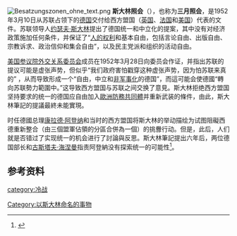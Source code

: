 [[File:Besatzungszonen_ohne_text.png|thumb]]
'''斯大林照会'''（{{Lang-rus|Нота Сталина}}），也称为'''三月照会'''，是1952年3月10日从苏联占领下的[[東德|德国]]交付给西方盟国（[[英国|英国]]、[[法国|法国]]和[[美国|美国]]）代表的文件。苏联领导人[[约瑟夫·维萨里奥诺维奇·斯大林|约瑟夫·斯大林]]提出了德国统一和中立化的提案，其中没有对经济政策施加任何条件，并保证了“[[人权|人的权利]]和基本自由，包括言论自由、出版自由、宗教诉求、政治信仰和集会自由”，以及民主党派和组织的活动自由。

[[美国参议院外交委员会|美国参议院外交关系委员会]]成员{{le|詹姆斯·沃堡|James Warburg}}在1952年3月28日向委员会作证，并指出苏联的提议可能是虚张声势，但似乎“我们政府害怕戳穿这种虚张声势，因为怕苏联来真的” ，从而导致形成一个“自由，中立和[[非军事化|非军事化]]的德国”，而這可能会使德國“轉向苏联勢力範圍中。”这导致西方盟国与苏联之间交换了意見。斯大林拒绝西方盟国坚持要求的统一的德国应自由加入[[欧洲防务共同体|歐洲防務共同體]]并重新武装的條件，由此，斯大林筆記的提議最終未能實現。

时任德國总理[[康拉德·阿登纳|康拉德·阿登纳]]和当时的西方盟国将斯大林的举动描绘为试图阻礙西德重新整合（由三個盟軍佔領的分區合併為一個）的挑釁行动。但是，此后，人们就是否错过了实现统一的机会进行了討論與反思。斯大林筆記提出六年后，两位德国部长{{le|托马斯·德勒|Thomas Dehler}}和[[古斯塔夫·海涅曼|古斯塔夫·海涅曼]]指责阿登納没有探索统一的可能性<ref>{{Cite web|title=Bundestag Sitting 23 Jan 1958|url=http://dip21.bundestag.de/dip21/btp/03/03009.pdf|accessdate=|author=|date=|last=|first=|format=|publisher=|language=|website=|page=392|archive-url=https://web.archive.org/web/20200223160832/http://dip21.bundestag.de/dip21/btp/03/03009.pdf|archive-date=2020-02-23|access-date=|dead-url=no}}</ref>。

==参考资料==


[[category:冷战|category:冷战]]
[[Category:以斯大林命名的事物|Category:以斯大林命名的事物]]
<references />{{斯大林}}